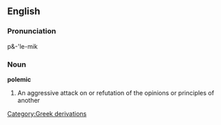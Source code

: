 == English ==
=== Pronunciation ===
p&-'le-mik 
=== Noun ===
'''polemic'''
#An aggressive attack on or refutation of the opinions or principles of another
[[Category:Greek derivations]]